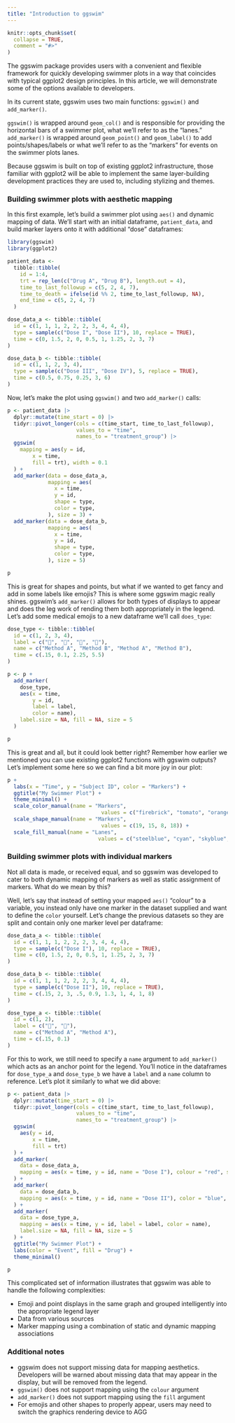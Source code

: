 ```yaml
---
title: "Introduction to ggswim"
---
```


```r
knitr::opts_chunk$set(
  collapse = TRUE,
  comment = "#>"
)
```

The ggswim package provides users with a convenient and flexible framework for quickly developing swimmer plots in a way that coincides with typical ggplot2 design principles. In this article, we will demonstrate some of the options available to developers.

In its current state, ggswim uses two main functions: `ggswim()` and `add_marker()`. 

`ggswim()` is wrapped around `geom_col()` and is responsible for providing the horizontal bars of a swimmer plot, what we'll refer to as the "lanes." `add_marker()` is wrapped around `geom_point()` and `geom_label()` to add points/shapes/labels or what we'll refer to as the "markers" for events on the swimmer plots lanes.

Because ggswim is built on top of existing ggplot2 infrastructure, those familiar with ggplot2 will be able to implement the same layer-building development practices they are used to, including stylizing and themes.

### Building swimmer plots with aesthetic mapping

In this first example, let's build a swimmer plot using `aes()` and dynamic mapping of data. We'll start with an initial dataframe, `patient_data`, and build marker layers onto it with additional "dose" dataframes:

```r
library(ggswim)
library(ggplot2)

patient_data <-
  tibble::tibble(
    id = 1:4,
    trt = rep_len(c("Drug A", "Drug B"), length.out = 4),
    time_to_last_followup = c(5, 2, 4, 7),
    time_to_death = ifelse(id %% 2, time_to_last_followup, NA),
    end_time = c(5, 2, 4, 7)
  )

dose_data_a <- tibble::tibble(
  id = c(1, 1, 1, 2, 2, 2, 3, 4, 4, 4),
  type = sample(c("Dose I", "Dose II"), 10, replace = TRUE),
  time = c(0, 1.5, 2, 0, 0.5, 1, 1.25, 2, 3, 7)
)

dose_data_b <- tibble::tibble(
  id = c(1, 1, 2, 3, 4),
  type = sample(c("Dose III", "Dose IV"), 5, replace = TRUE),
  time = c(0.5, 0.75, 0.25, 3, 6)
)
```

Now, let's make the plot using `ggswim()` and two `add_marker()` calls:

```r
p <- patient_data |>
  dplyr::mutate(time_start = 0) |>
  tidyr::pivot_longer(cols = c(time_start, time_to_last_followup),
                      values_to = "time",
                      names_to = "treatment_group") |>
  ggswim(
    mapping = aes(y = id,
        x = time,
        fill = trt), width = 0.1
  ) +
  add_marker(data = dose_data_a,
             mapping = aes(
               x = time,
               y = id,
               shape = type,
               color = type,
             ), size = 3) +
  add_marker(data = dose_data_b,
             mapping = aes(
               x = time,
               y = id,
               shape = type,
               color = type,
             ), size = 5)

p
```

This is great for shapes and points, but what if we wanted to get fancy and add in some labels like emojis? This is where some ggswim magic really shines. ggswim's `add_marker()` allows for both types of displays to appear and does the leg work of rending them both appropriately in the legend. Let's add some medical emojis to a new dataframe we'll call `does_type`:

```r
dose_type <- tibble::tibble(
  id = c(1, 2, 3, 4),
  label = c("💊", "💉", "💊", "💉"),
  name = c("Method A", "Method B", "Method A", "Method B"),
  time = c(.15, 0.1, 2.25, 5.5)
)

p <- p +
  add_marker(
    dose_type,
    aes(x = time,
        y = id,
        label = label,
        color = name),
    label.size = NA, fill = NA, size = 5
  )

p
```

This is great and all, but it could look better right? Remember how earlier we mentioned you can use existing ggplot2 functions with ggswim outputs? Let's implement some here so we can find a bit more joy in our plot:

```r
p +
  labs(x = "Time", y = "Subject ID", color = "Markers") +
  ggtitle("My Swimmer Plot") +
  theme_minimal() +
  scale_color_manual(name = "Markers",
                              values = c("firebrick", "tomato", "orange", "chartreuse2", NA, NA)) +
  scale_shape_manual(name = "Markers",
                              values = c(19, 15, 8, 18)) +
  scale_fill_manual(name = "Lanes",
                             values = c("steelblue", "cyan", "skyblue", "steelblue4"))
```

### Building swimmer plots with individual markers

Not all data is made, or received equal, and so ggswim was developed to cater to both dynamic mapping of markers as well as static assignment of markers. What do we mean by this?

Well, let's say that instead of setting your mapped `aes()` "colour" to a variable, you instead only have one marker in the dataset supplied and want to define the `color` yourself. Let's change the previous datasets so they are split and contain only one marker level per dataframe:

```r
dose_data_a <- tibble::tibble(
  id = c(1, 1, 1, 2, 2, 2, 3, 4, 4, 4),
  type = sample(c("Dose I"), 10, replace = TRUE),
  time = c(0, 1.5, 2, 0, 0.5, 1, 1.25, 2, 3, 7)
)

dose_data_b <- tibble::tibble(
  id = c(1, 1, 1, 2, 2, 2, 3, 4, 4, 4),
  type = sample(c("Dose II"), 10, replace = TRUE),
  time = c(.15, 2, 3, .5, 0.9, 1.3, 1, 4, 1, 8)
)

dose_type_a <- tibble::tibble(
  id = c(1, 2),
  label = c("💊", "💊"),
  name = c("Method A", "Method A"),
  time = c(.15, 0.1)
)
```

For this to work, we still need to specify a `name` argument to `add_marker()` which acts as an anchor point for the legend. You'll notice in the dataframes for `dose_type_a` and `dose_type_b` we have a `label` and a `name` column to reference. Let's plot it similarly to what we did above:

```r
p <- patient_data |>
  dplyr::mutate(time_start = 0) |>
  tidyr::pivot_longer(cols = c(time_start, time_to_last_followup),
                      values_to = "time",
                      names_to = "treatment_group") |>
  ggswim(
    aes(y = id,
        x = time,
        fill = trt)
  ) +
  add_marker(
    data = dose_data_a,
    mapping = aes(x = time, y = id, name = "Dose I"), colour = "red", size = 5
  ) +
  add_marker(
    data = dose_data_b,
    mapping = aes(x = time, y = id, name = "Dose II"), color = "blue", shape = 8
  ) +
  add_marker(
    data = dose_type_a,
    mapping = aes(x = time, y = id, label = label, color = name),
    label.size = NA, fill = NA, size = 5
  ) +
  ggtitle("My Swimmer Plot") +
  labs(color = "Event", fill = "Drug") +
  theme_minimal()

p
```

This complicated set of information illustrates that ggswim was able to handle the following complexities:

- Emoji and point displays in the same graph and grouped intelligently into the appropriate legend layer
- Data from various sources
- Marker mapping using a combination of static and dynamic mapping associations

### Additional notes

- ggswim does not support missing data for mapping aesthetics. Developers will be warned about missing data that may appear in the display, but will be removed from the legend.
- `ggswim()` does not support mapping using the `colour` argument
- `add_marker()` does not support mapping using the `fill` argument
- For emojis and other shapes to properly appear, users may need to switch the graphics rendering device to AGG
